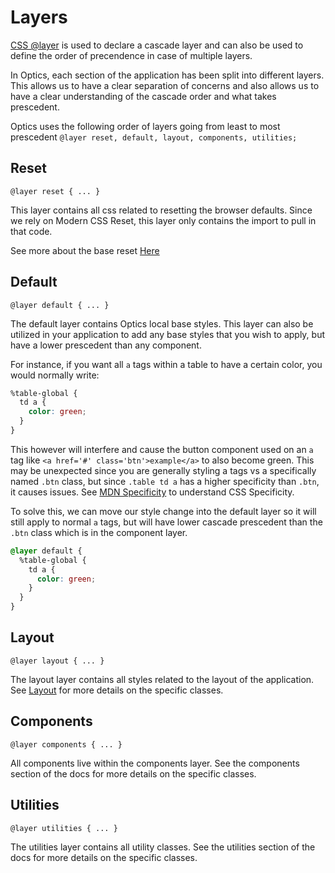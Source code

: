 
<Meta title="Overview/Layers" />

# Layers

[CSS @layer](https://developer.mozilla.org/en-US/docs/Web/CSS/@layer) is used to declare a cascade layer and can also be used to define the order of precendence in case of multiple layers.

In Optics, each section of the application has been split into different layers. This allows us to have a clear separation of concerns and also allows us to have a clear understanding of the cascade order and what takes prescedent.

Optics uses the following order of layers going from least to most prescedent `@layer reset, default, layout, components, utilities;`

## Reset

`@layer reset { ... }`

This layer contains all css related to resetting the browser defaults. Since we rely on Modern CSS Reset, this layer only contains the import to pull in that code.

See more about the base reset [Here](?path=/docs/overview-base-reset--docs)

## Default

`@layer default { ... }`

The default layer contains Optics local base styles. This layer can also be utilized in your application to add any base styles that you wish to apply, but have a lower prescedent than any component.

For instance, if you want all `a` tags within a table to have a certain color, you would normally write:

```css
%table-global {
  td a {
    color: green;
  }
}
```

This however will interfere and cause the button component used on an `a` tag like `<a href='#' class='btn'>example</a>` to also become green. This may be unexpected since you are generally styling a tags vs a specifically named `.btn` class, but since `.table td a` has a higher specificity than `.btn`, it causes issues. See [MDN Specificity](https://developer.mozilla.org/en-US/docs/Web/CSS/Specificity) to understand CSS Specificity.

To solve this, we can move our style change into the default layer so it will still apply to normal `a` tags, but will have lower cascade prescedent than the `.btn` class which is in the component layer.

```css
@layer default {
  %table-global {
    td a {
      color: green;
    }
  }
}
```

## Layout

`@layer layout { ... }`

The layout layer contains all styles related to the layout of the application. See [Layout](?path=/docs/recipes-layout--docs) for more details on the specific classes.

## Components

`@layer components { ... }`

All components live within the components layer. See the components section of the docs for more details on the specific classes.

## Utilities

`@layer utilities { ... }`

The utilities layer contains all utility classes. See the utilities section of the docs for more details on the specific classes.
